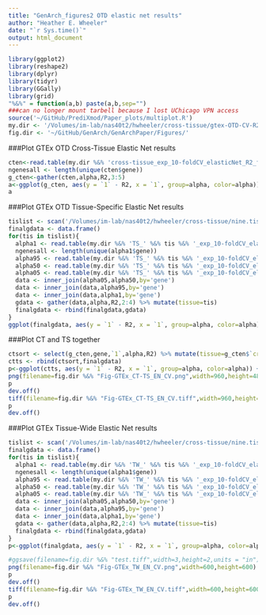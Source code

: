 ```yaml
---
title: "GenArch_figures2 OTD elastic net results"
author: "Heather E. Wheeler"
date: "`r Sys.time()`"
output: html_document
---
```


```r
library(ggplot2)
library(reshape2)
library(dplyr)
library(tidyr)
library(GGally)
library(grid)
"%&%" = function(a,b) paste(a,b,sep="")
###can no longer mount tarbell because I lost UChicago VPN access
source('~/GitHub/PrediXmod/Paper_plots/multiplot.R')
my.dir <- '/Volumes/im-lab/nas40t2/hwheeler/cross-tissue/gtex-OTD-CV-R2/'
fig.dir <- '~/GitHub/GenArch/GenArchPaper/Figures/'
```

###Plot GTEx OTD Cross-Tissue Elastic Net results
```r
cten<-read.table(my.dir %&% 'cross-tissue_exp_10-foldCV_elasticNet_R2_for_ggplot2.txt',header=T,check.names=F)
ngenesall <- length(unique(cten$gene))
g_cten<-gather(cten,alpha,R2,3:5)
a<-ggplot(g_cten, aes(y = `1` - R2, x = `1`, group=alpha, color=alpha)) + geom_point(show_guide = TRUE) + ylab(expression(paste("R"^2, " difference (LASSO - alpha)"))) + xlab(expression(paste("R"^2, " (LASSO)"))) +ggtitle("GTEx cross-tissue (" %&% ngenesall %&% " genes)")+theme_bw(15)
a
```

###Plot GTEx OTD Tissue-Specific Elastic Net results
```r
tislist <- scan('/Volumes/im-lab/nas40t2/hwheeler/cross-tissue/nine.tissue.list','c')
finalgdata <- data.frame()
for(tis in tislist){
  alpha1 <- read.table(my.dir %&% 'TS_' %&% tis %&% '_exp_10-foldCV_elasticNet_alpha1_hapmapSnpsCEU_all_chr1-22_2015-08-27.txt',header=TRUE) %>%  mutate(`1`=R2) %>% select(gene,`1`)
  ngenesall <- length(unique(alpha1$gene))
  alpha95 <- read.table(my.dir %&% 'TS_' %&% tis %&% '_exp_10-foldCV_elasticNet_alpha0.95_hapmapSnpsCEU_all_chr1-22_2015-08-27.txt',header=TRUE) %>% mutate(`0.95`=R2) %>% select(gene,`0.95`)
  alpha50 <- read.table(my.dir %&% 'TS_' %&% tis %&% '_exp_10-foldCV_elasticNet_alpha0.5_hapmapSnpsCEU_all_chr1-22_2015-08-27.txt',header=TRUE) %>% mutate(`0.50`=R2) %>% select(gene,`0.50`)
  alpha05 <- read.table(my.dir %&% 'TS_' %&% tis %&% '_exp_10-foldCV_elasticNet_alpha0.05_hapmapSnpsCEU_all_chr1-22_2015-08-27.txt',header=TRUE) %>% mutate(`0.05`=R2) %>% select(gene,`0.05`)
  data <- inner_join(alpha05,alpha50,by='gene')
  data <- inner_join(data,alpha95,by='gene')
  data <- inner_join(data,alpha1,by='gene')
  gdata <- gather(data,alpha,R2,2:4) %>% mutate(tissue=tis)
  finalgdata <- rbind(finalgdata,gdata)
}
ggplot(finalgdata, aes(y = `1` - R2, x = `1`, group=alpha, color=alpha)) + facet_wrap(~tissue) + geom_point(show_guide = TRUE) + ylab(expression(paste("R"^2, " difference (LASSO - alpha)"))) + xlab(expression(paste("R"^2, " (LASSO)"))) +ggtitle("GTEx OTD Tissue-specific (" %&% ngenesall %&% " genes)") +theme_bw()
```

###Plot CT and TS together
```r
ctsort <- select(g_cten,gene,`1`,alpha,R2) %>% mutate(tissue=g_cten$`cross-tissue`)
ctts <- rbind(ctsort,finalgdata)
p<-ggplot(ctts, aes(y = `1` - R2, x = `1`, group=alpha, color=alpha)) + facet_wrap(~tissue,nrow=2) + geom_point(show_guide = TRUE) + ylab(expression(paste("R"^2, " difference (LASSO - alpha)"))) + xlab(expression(paste("R"^2, " (LASSO)"))) +ggtitle("GTEx OTD Tissue-specific (" %&% ngenesall %&% " genes)") +theme_bw(15)+ theme(legend.justification=c(1,1), legend.position=c(1,1))
png(filename=fig.dir %&% "Fig-GTEx_CT-TS_EN_CV.png",width=960,height=480)
p
dev.off()
tiff(filename=fig.dir %&% "Fig-GTEx_CT-TS_EN_CV.tiff",width=960,height=480)
p
dev.off()
```

###Plot GTEx Tissue-Wide Elastic Net results
```r
tislist <- scan('/Volumes/im-lab/nas40t2/hwheeler/cross-tissue/nine.tissue.list','c')
finalgdata <- data.frame()
for(tis in tislist){
  alpha1 <- read.table(my.dir %&% 'TW_' %&% tis %&% '_exp_10-foldCV_elasticNet_alpha1_hapmapSnpsCEU_all_chr1-22_2015-09-10.txt',header=TRUE) %>%  mutate(`1`=R2) %>% select(gene,`1`)
  ngenesall <- length(unique(alpha1$gene))
  alpha95 <- read.table(my.dir %&% 'TW_' %&% tis %&% '_exp_10-foldCV_elasticNet_alpha0.95_hapmapSnpsCEU_all_chr1-22_2015-09-10.txt',header=TRUE) %>% mutate(`0.95`=R2) %>% select(gene,`0.95`)
  alpha50 <- read.table(my.dir %&% 'TW_' %&% tis %&% '_exp_10-foldCV_elasticNet_alpha0.5_hapmapSnpsCEU_all_chr1-22_2015-09-10.txt',header=TRUE) %>% mutate(`0.50`=R2) %>% select(gene,`0.50`)
  alpha05 <- read.table(my.dir %&% 'TW_' %&% tis %&% '_exp_10-foldCV_elasticNet_alpha0.05_hapmapSnpsCEU_all_chr1-22_2015-09-10.txt',header=TRUE) %>% mutate(`0.05`=R2) %>% select(gene,`0.05`)
  data <- inner_join(alpha05,alpha50,by='gene')
  data <- inner_join(data,alpha95,by='gene')
  data <- inner_join(data,alpha1,by='gene')
  gdata <- gather(data,alpha,R2,2:4) %>% mutate(tissue=tis)
  finalgdata <- rbind(finalgdata,gdata)
}
p<-ggplot(finalgdata, aes(y = `1` - R2, x = `1`, group=alpha, color=alpha)) + facet_wrap(~tissue) + geom_point(show_guide = TRUE) + ylab(expression(paste("R"^2, " difference (LASSO - alpha)"))) + xlab(expression(paste("R"^2, " (LASSO)"))) +ggtitle("GTEx OTD Tissue-wide (" %&% ngenesall %&% " genes)") +theme_bw(15)+ theme(legend.justification=c(0,1), legend.position=c(0,1))

#ggsave(filename=fig.dir %&% "test.tiff",width=3,height=2,units = "in") I can't figure out best parameters
png(filename=fig.dir %&% "Fig-GTEx_TW_EN_CV.png",width=600,height=600)
p
dev.off()
tiff(filename=fig.dir %&% "Fig-GTEx_TW_EN_CV.tiff",width=600,height=600)
p
dev.off()
```